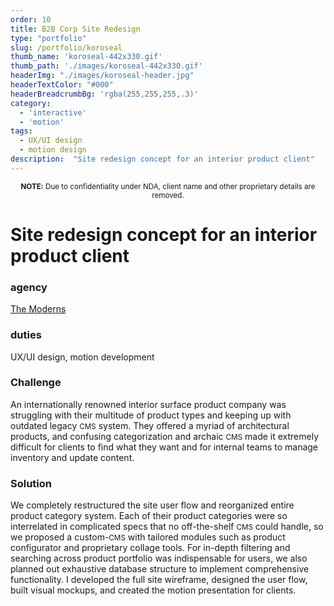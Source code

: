 ```yaml
---
order: 10
title: B2B Corp Site Redesign
type: "portfolio"
slug: /portfolio/koroseal
thumb_name: 'koroseal-442x330.gif'
thumb_path: './images/koroseal-442x330.gif'
headerImg: "./images/koroseal-header.jpg"
headerTextColor: "#000"
headerBreadcrumbBg: 'rgba(255,255,255,.3)'
category:
  - 'interactive'
  - 'motion'
tags:
  - UX/UI design
  - motion design
description:  "Site redesign concept for an interior product client"
---
```


<p style="text-align: center;">
<small><b>NOTE:</b> Due to confidentiality under NDA, client name and other proprietary details are removed.</small>
</p>

<EmbedVideo videoChannel='vimeo' aspectRatioPadding='75.75%'  videoId="228280461" />

# Site redesign concept for an interior product client

<section class="portfolioDetail">

### agency

[The Moderns](https://themoderns.com)

</section>

<section class="portfolioDetail">

### duties

UX/UI design, motion development

</section>

<section class="portfolioDetail">

### Challenge

An internationally renowned interior surface product company was struggling with their multitude of product types and keeping up with outdated legacy <small>CMS</small> system. They offered a myriad of architectural products, and confusing categorization and archaic <small>CMS</small> made it extremely difficult for clients to find what they want and for internal teams to manage inventory and update content.

</section>

<section class="portfolioDetail">

### Solution

We completely restructured the site user flow and reorganized entire product category system. Each of their product categories were so interrelated in complicated specs that no off-the-shelf <small>CMS</small> could handle, so we proposed a custom-<small>CMS</small> with tailored modules such as product configurator and proprietary collage tools. For in-depth filtering and searching across product portfolio was indispensable for users, we also planned out exhaustive database structure to implement comprehensive functionality. I developed the full site wireframe, designed the user flow, built visual mockups, and created the motion presentation for clients.

</section>
